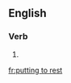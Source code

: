 ==English==

===Verb===
{{head|en|present participle}}

# {{present participle of|put to rest|lang=en}}

[[fr:putting to rest]]
